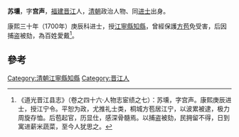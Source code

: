 '''苏壎'''，字'''宫声'''，[[福建|福建]][[晋江|晋江]]人，[[清朝|清朝]]政治人物、同[[进士|进士]]出身。

康熙三十年（1700年）庚辰科进士，授[[江寧縣|江寧縣]][[知縣|知縣]]，曾經保護[[方苞|方苞]]免受害，后因捕盗被劾，為百姓愛戴<ref>《道光晋江县志》（卷之四十六·人物志宦绩之七）：苏壎，字宫声。康熙庚辰进士，授江宁令。平恕为政，尤推礼士类，桐城方苞居江宁，以波累被逮，极力周旋存恤。后苞起官，历显仕，感深骨髓焉。以捕盗被劾，民拥留不得，日到寓进薪米蔬菜，至今人犹思之。</ref>。

==參考==
{{reflist}}
{{清朝人物小作品}}
{{康熙三十九年庚辰科殿試金榜}}
{{DEFAULTSORT:Su蘇}}
[[Category:清朝江寧縣知縣|Category:清朝江寧縣知縣]]
[[Category:晋江人|Category:晋江人]]